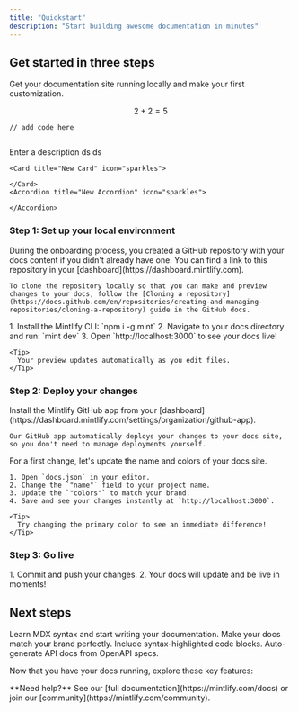```yaml
---
title: "Quickstart"
description: "Start building awesome documentation in minutes"
---
```


## Get started in three steps

Get your documentation site running locally and make your first customization.

$$
2 + 2 = 5
$$

<ResponseExample>

``` hello
// add code here
```


``` hello there
```

</ResponseExample>

<ParamField path="param" type="string">
  Enter a description
</ParamField>

<Update label="09/26/2025" description="">
  
</Update>

<Frame>
  ds
</Frame>

<Steps>
  <Step title="New Step">
    
  </Step>
</Steps>

<Tabs>
  <Tab title="Tab">
    
  </Tab>
  <Tab title="Tab">
    ds

    <Card title="New Card" icon="sparkles">
      
    </Card>
    <Accordion title="New Accordion" icon="sparkles">
      
    </Accordion>
  </Tab>
</Tabs>

### Step 1: Set up your local environment

<AccordionGroup>
  <Accordion title="Clone your docs locally" icon="copy">
    During the onboarding process, you created a GitHub repository with your docs content if you didn't already have one. You can find a link to this repository in your [dashboard](https://dashboard.mintlify.com).

    To clone the repository locally so that you can make and preview changes to your docs, follow the [Cloning a repository](https://docs.github.com/en/repositories/creating-and-managing-repositories/cloning-a-repository) guide in the GitHub docs.
  </Accordion>
  <Accordion title="Start the preview server" icon="rectangle-terminal">
    1. Install the Mintlify CLI: `npm i -g mint`
    2. Navigate to your docs directory and run: `mint dev`
    3. Open `http://localhost:3000` to see your docs live!

    <Tip>
      Your preview updates automatically as you edit files.
    </Tip>
  </Accordion>
</AccordionGroup>

### Step 2: Deploy your changes

<AccordionGroup>
  <Accordion title="Install our GitHub app" icon="github">
    Install the Mintlify GitHub app from your [dashboard](https://dashboard.mintlify.com/settings/organization/github-app).

    Our GitHub app automatically deploys your changes to your docs site, so you don't need to manage deployments yourself.
  </Accordion>
  <Accordion title="Update your site name and colors" icon="palette">
    For a first change, let's update the name and colors of your docs site.

    1. Open `docs.json` in your editor.
    2. Change the `"name"` field to your project name.
    3. Update the `"colors"` to match your brand.
    4. Save and see your changes instantly at `http://localhost:3000`.

    <Tip>
      Try changing the primary color to see an immediate difference!
    </Tip>
  </Accordion>
</AccordionGroup>

### Step 3: Go live

<Accordion title="Publish your docs" icon="rocket">
  1. Commit and push your changes.
  2. Your docs will update and be live in moments!
</Accordion>

## Next steps

<Card title="New Card" icon="sparkles">
  
</Card>

<CardGroup cols={2}>
  <Card title="Write Content" icon="pen-to-square" href="/essentials/markdown">
    Learn MDX syntax and start writing your documentation.
  </Card>
  <Card title="Customize style" icon="palette" href="/essentials/settings">
    Make your docs match your brand perfectly.
  </Card>
  <Card title="Add code examples" icon="square-code" href="/essentials/code">
    Include syntax-highlighted code blocks.
  </Card>
  <Card title="API documentation" icon="code" href="/api-reference/introduction">
    Auto-generate API docs from OpenAPI specs.
  </Card>
</CardGroup>

Now that you have your docs running, explore these key features:

<Note>
  **Need help?** See our [full documentation](https://mintlify.com/docs) or join our [community](https://mintlify.com/community).
</Note>